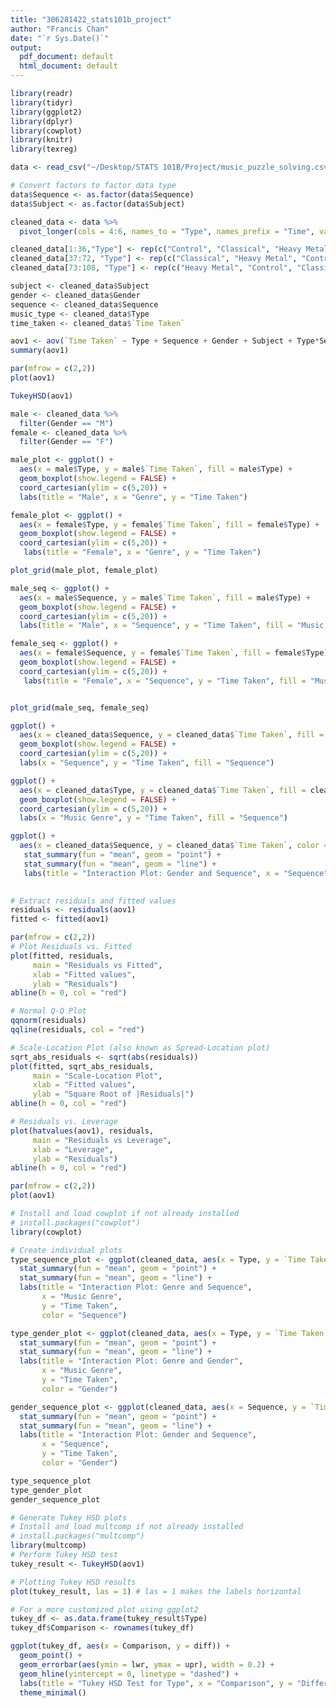 ```yaml
---
title: "306281422_stats101b_project"
author: "Francis Chan"
date: "`r Sys.Date()`"
output:
  pdf_document: default
  html_document: default
---
```


```r
library(readr)
library(tidyr)
library(ggplot2)
library(dplyr)
library(cowplot)
library(knitr)
library(texreg)
```

```r
data <- read_csv("~/Desktop/STATS 101B/Project/music_puzzle_solving.csv")

# Convert factors to factor data type
data$Sequence <- as.factor(data$Sequence)
data$Subject <- as.factor(data$Subject)

cleaned_data <- data %>% 
  pivot_longer(cols = 4:6, names_to = "Type", names_prefix = "Time", values_to = "Time Taken")

cleaned_data[1:36,"Type"] <- rep(c("Control", "Classical", "Heavy Metal"),12)
cleaned_data[37:72, "Type"] <- rep(c("Classical", "Heavy Metal", "Control"),12)
cleaned_data[73:108, "Type"] <- rep(c("Heavy Metal", "Control", "Classical"),12)

subject <- cleaned_data$Subject
gender <- cleaned_data$Gender
sequence <- cleaned_data$Sequence
music_type <- cleaned_data$Type
time_taken <- cleaned_data$`Time Taken`
```
```r
aov1 <- aov(`Time Taken` ~ Type + Sequence + Gender + Subject + Type*Sequence + Type*Gender + Gender*Sequence, data = cleaned_data)
summary(aov1)

```
```r
par(mfrow = c(2,2))
plot(aov1)
```

```r
TukeyHSD(aov1)
```

```r
male <- cleaned_data %>%
  filter(Gender == "M")
female <- cleaned_data %>%
  filter(Gender == "F")

male_plot <- ggplot() +
  aes(x = male$Type, y = male$`Time Taken`, fill = male$Type) +
  geom_boxplot(show.legend = FALSE) +
  coord_cartesian(ylim = c(5,20)) +
  labs(title = "Male", x = "Genre", y = "Time Taken")

female_plot <- ggplot() +
  aes(x = female$Type, y = female$`Time Taken`, fill = female$Type) +
  geom_boxplot(show.legend = FALSE) +
  coord_cartesian(ylim = c(5,20)) + 
   labs(title = "Female", x = "Genre", y = "Time Taken")

plot_grid(male_plot, female_plot)
```

```r
male_seq <- ggplot() +
  aes(x = male$Sequence, y = male$`Time Taken`, fill = male$Type) +
  geom_boxplot(show.legend = FALSE) +
  coord_cartesian(ylim = c(5,20)) +
  labs(title = "Male", x = "Sequence", y = "Time Taken", fill = "Music Genre")

female_seq <- ggplot() +
  aes(x = female$Sequence, y = female$`Time Taken`, fill = female$Type) +
  geom_boxplot(show.legend = FALSE) +
  coord_cartesian(ylim = c(5,20)) + 
   labs(title = "Female", x = "Sequence", y = "Time Taken", fill = "Music Genre")


plot_grid(male_seq, female_seq)
```



```r
ggplot() +
  aes(x = cleaned_data$Sequence, y = cleaned_data$`Time Taken`, fill = cleaned_data$Sequence) +
  geom_boxplot(show.legend = FALSE) +
  coord_cartesian(ylim = c(5,20)) +
  labs(x = "Sequence", y = "Time Taken", fill = "Sequence")

ggplot() +
  aes(x = cleaned_data$Type, y = cleaned_data$`Time Taken`, fill = cleaned_data$Type) +
  geom_boxplot(show.legend = FALSE) +
  coord_cartesian(ylim = c(5,20)) +
  labs(x = "Music Genre", y = "Time Taken", fill = "Sequence")

```
```r
ggplot() +
  aes(x = cleaned_data$Sequence, y = cleaned_data$`Time Taken`, color = cleaned_data$Gender, group = cleaned_data$Gender) +
   stat_summary(fun = "mean", geom = "point") +
   stat_summary(fun = "mean", geom = "line") +
   labs(title = "Interaction Plot: Gender and Sequence", x = "Sequence", y = "Time Taken", color = "Gender")
  
```

```r
# Extract residuals and fitted values
residuals <- residuals(aov1)
fitted <- fitted(aov1)

par(mfrow = c(2,2))
# Plot Residuals vs. Fitted
plot(fitted, residuals,
     main = "Residuals vs Fitted",
     xlab = "Fitted values",
     ylab = "Residuals")
abline(h = 0, col = "red")

# Normal Q-Q Plot
qqnorm(residuals)
qqline(residuals, col = "red")

# Scale-Location Plot (also known as Spread-Location plot)
sqrt_abs_residuals <- sqrt(abs(residuals))
plot(fitted, sqrt_abs_residuals,
     main = "Scale-Location Plot",
     xlab = "Fitted values",
     ylab = "Square Root of |Residuals|")
abline(h = 0, col = "red")

# Residuals vs. Leverage
plot(hatvalues(aov1), residuals,
     main = "Residuals vs Leverage",
     xlab = "Leverage",
     ylab = "Residuals")
abline(h = 0, col = "red")
```
```r
par(mfrow = c(2,2))
plot(aov1)
```

```r
# Install and load cowplot if not already installed
# install.packages("cowplot")
library(cowplot)

# Create individual plots
type_sequence_plot <- ggplot(cleaned_data, aes(x = Type, y = `Time Taken`, color = Sequence, group = Sequence)) +
  stat_summary(fun = "mean", geom = "point") +
  stat_summary(fun = "mean", geom = "line") +
  labs(title = "Interaction Plot: Genre and Sequence",
       x = "Music Genre",
       y = "Time Taken",
       color = "Sequence")

type_gender_plot <- ggplot(cleaned_data, aes(x = Type, y = `Time Taken`, color = Gender, group = Gender)) +
  stat_summary(fun = "mean", geom = "point") +
  stat_summary(fun = "mean", geom = "line") +
  labs(title = "Interaction Plot: Genre and Gender",
       x = "Music Genre",
       y = "Time Taken",
       color = "Gender")

gender_sequence_plot <- ggplot(cleaned_data, aes(x = Sequence, y = `Time Taken`, color = Gender, group = Gender)) +
  stat_summary(fun = "mean", geom = "point") +
  stat_summary(fun = "mean", geom = "line") +
  labs(title = "Interaction Plot: Gender and Sequence",
       x = "Sequence",
       y = "Time Taken",
       color = "Gender")

type_sequence_plot
type_gender_plot
gender_sequence_plot
```
```r
# Generate Tukey HSD plots
# Install and load multcomp if not already installed
# install.packages("multcomp")
library(multcomp)
# Perform Tukey HSD test
tukey_result <- TukeyHSD(aov1)

# Plotting Tukey HSD results
plot(tukey_result, las = 1) # las = 1 makes the labels horizontal

# For a more customized plot using ggplot2
tukey_df <- as.data.frame(tukey_result$Type)
tukey_df$Comparison <- rownames(tukey_df)

ggplot(tukey_df, aes(x = Comparison, y = diff)) +
  geom_point() +
  geom_errorbar(aes(ymin = lwr, ymax = upr), width = 0.2) +
  geom_hline(yintercept = 0, linetype = "dashed") +
  labs(title = "Tukey HSD Test for Type", x = "Comparison", y = "Difference in Means") +
  theme_minimal()
```

